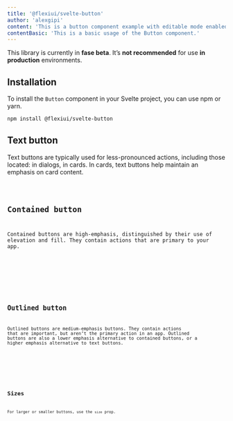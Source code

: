 ```yaml
---
title: '@flexiui/svelte-button'
author: 'alexgipi'
content: 'This is a button component example with editable mode enabled.'
contentBasic: 'This is a basic usage of the Button component.'
---
```








<PreviewCard rounded outlined>
  <ButtonPreview client:load />
</PreviewCard>

<Alert client:load severity="warning">
  <span>This library is currently in <strong>fase beta</strong>. It’s <strong>not recommended</strong> for use <strong>in production</strong> environments.</span>
</Alert>

## Installation

To install the `Button` component in your Svelte project, you can use npm or yarn.

```bash
npm install @flexiui/svelte-button
```

## Text button
Text buttons are typically used for less-pronounced actions, including those located: in dialogs, in cards. In cards, text buttons help maintain an emphasis on card content.

<PreviewCard rounded outlined>
  <ButtonTextExample />
</PreviewCard>

<Code code={ButtonTextExampleRaw} lang="svelte" />

## Contained button
Contained buttons are high-emphasis, distinguished by their use of elevation and fill. They contain actions that are primary to your app.

<PreviewCard rounded outlined>
  <ButtonContainedExample />
</PreviewCard>

<Code code={ButtonContainedExampleRaw} lang="svelte" />

## Outlined button
Outlined buttons are medium-emphasis buttons. They contain actions that are important, but aren’t the primary action in an app.
Outlined buttons are also a lower emphasis alternative to contained buttons, or a higher emphasis alternative to text buttons.

<PreviewCard rounded outlined>
  <ButtonOutlinedExample />
</PreviewCard>

<Code code={ButtonOutlinedExampleRaw} lang="svelte" />

## Sizes
For larger or smaller buttons, use the `size` prop.

<PreviewCard rounded outlined>
  <ButtonSizesExample />
</PreviewCard>

<Code code={ButtonSizesExampleRaw} lang="svelte" />